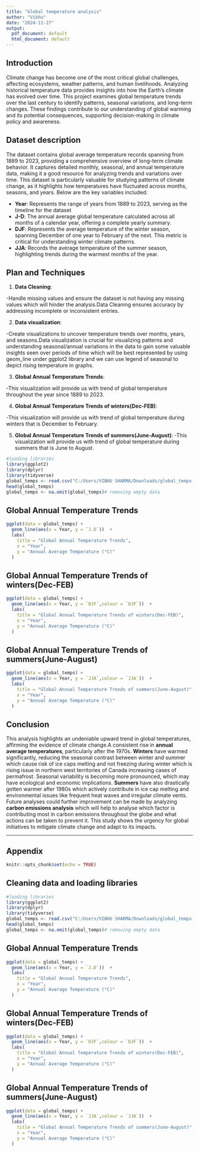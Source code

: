 ---
title: "Global temperature analysis"
author: "Vibhu"
date: "2024-11-27"
output:
  pdf_document: default
  html_document: default
---
## Introduction
Climate change has become one of the most critical global challenges, affecting ecosystems, weather patterns, and human livelihoods. Analyzing historical temperature data provides insights into how the Earth's climate has evolved over time. This project examines global temperature trends over the last century to identify patterns, seasonal variations, and long-term changes. These findings contribute to our understanding of global warming and its potential consequences, supporting decision-making in climate policy and awareness.

## Dataset description
The dataset contains global average temperature records spanning from 1889 to 2023, providing a comprehensive overview of long-term climate behavior. It captures detailed monthly, seasonal, and annual temperature data, making it a good resource for analyzing trends and variations over time. This dataset is particularly valuable for studying patterns of climate change, as it highlights how temperatures have fluctuated across months, seasons, and years. Below are the key variables included:

- **Year**: Represents the range of years from 1889 to 2023, serving as the timeline for the dataset
- **J-D**: The annual average global temperature calculated across all months of a calendar year, offering a complete yearly summary.
- **DJF**: Represents the average temperature of the winter season, spanning December of one year to February of the next. This metric is critical for understanding winter climate patterns.
- **JJA**: Records the average temperature of the summer season, highlighting trends during the warmest months of the year.


## Plan and Techniques  

1. **Data Cleaning**:
 
-Handle missing values and ensure the dataset is not having any missing values which will hinder the analysis.Data Cleaning ensures accuracy by addressing incomplete or inconsistent entries.

2. **Data visualization**: 
 
-Create visualizations to uncover temperature trends over months, years, and seasons.Data visualization is crucial for visualizing patterns and understanding seasonal/annual variations in the data to gain some valuable insights seen over periods of time which will be best represented by using geom_line under ggplot2 library and we can use legend of seasonal to depict rising temperature in graphs.

3. **Global Annual Temperature Trends**:
 
-This visualization will provide us with trend of global temperature throughout the year since 1889 to 2023.

4. **Global Annual Temperature Trends of winters(Dec-FEB)**:

  -This visualization will provide us with trend of global temperature during winters that is December to February.
  
5. **Global Annual Temperature Trends of summers(June-August)**:
  -This visualization will provide us with trend of global temperature during summers that is June to August.


```{r include=FALSE}
#loading libraries 
library(ggplot2)
library(dplyr)
library(tidyverse)
global_temps <- read.csv("C:/Users/VIBHU SHARMA/Downloads/global_temps.csv")
head(global_temps)
global_temps <- na.omit(global_temps)# removing empty data
```  

## Global Annual Temperature Trends
```{r echo=FALSE}
ggplot(data = global_temps) +
  geom_line(aes(x = Year, y = `J.D`))  +
  labs(
    title = "Global Annual Temperature Trends",
    x = "Year",
    y = "Annual Average Temperature (°C)"
  )
```


## Global Annual Temperature Trends of winters(Dec-FEB)
```{r echo=FALSE}
ggplot(data = global_temps) +
  geom_line(aes(x = Year, y = `DJF`,colour = `DJF`))  +
  labs(
    title = "Global Annual Temperature Trends of winters(Dec-FEB)",
    x = "Year",
    y = "Annual Average Temperature (°C)"
  )
```

## Global Annual Temperature Trends of summers(June-August)
```{r echo=FALSE}
ggplot(data = global_temps) +
  geom_line(aes(x = Year, y = `JJA`,colour = `JJA`))  +
  labs(
    title = "Global Annual Temperature Trends of summers(June-August)",
    x = "Year",
    y = "Annual Average Temperature (°C)"
  )

```


## Conclusion

This analysis highlights an undeniable upward trend in global temperatures, affirming the evidence of climate change.A consistent rise in **annual average temperatures**, particularly after the 1970s.
**Winters** have warmed significantly, reducing the seasonal contrast between winter and summer which cause risk of ice caps melting and not freezing during winter which is rising issue in northern west territories of Canada increasing cases of permafrost.
Seasonal variability is becoming more pronounced, which may have ecological and economic implications. **Summers** have also drastically gotten warmer after 1980s which actively contribute in ice cap melting and environmental issues like frequent heat waves and irregular climate vents.
Future analyses could  further improvement can be made by analyzing **carbon emissions analysis** which will help to analyse which factor is contributing most in carbon emissions throughout the globe and what actions can be taken to prevent it. This study shows the urgency for global initiatives to mitigate climate change and adapt to its impacts.


---


## Appendix
```{r setup, include=FALSE}
knitr::opts_chunk$set(echo = TRUE)
```

## Cleaning data and loading libraries
```{r echo=TRUE}
#loading libraries 
library(ggplot2)
library(dplyr)
library(tidyverse)
global_temps <- read.csv("C:/Users/VIBHU SHARMA/Downloads/global_temps.csv")
head(global_temps)
global_temps <- na.omit(global_temps)# removing empty data
```
## Global Annual Temperature Trends
```{r echo=TRUE, message=FALSE, warning=FALSE}
ggplot(data = global_temps) +
  geom_line(aes(x = Year, y = `J.D`))  +
  labs(
    title = "Global Annual Temperature Trends",
    x = "Year",
    y = "Annual Average Temperature (°C)"
  )
```

## Global Annual Temperature Trends of winters(Dec-FEB)
```{r echo=TRUE}
ggplot(data = global_temps) +
  geom_line(aes(x = Year, y = `DJF`,colour = `DJF`))  +
  labs(
    title = "Global Annual Temperature Trends of winters(Dec-FEB)",
    x = "Year",
    y = "Annual Average Temperature (°C)"
  )
```


## Global Annual Temperature Trends of summers(June-August)
```{r echo=TRUE}
ggplot(data = global_temps) +
  geom_line(aes(x = Year, y = `JJA`,colour = `JJA`))  +
  labs(
    title = "Global Annual Temperature Trends of summers(June-August)",
    x = "Year",
    y = "Annual Average Temperature (°C)"
  )

```
